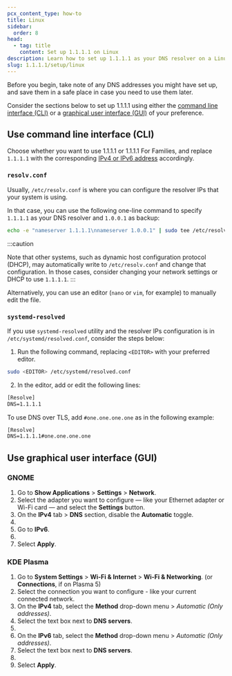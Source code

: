 ```yaml
---
pcx_content_type: how-to
title: Linux
sidebar:
  order: 8
head:
  - tag: title
    content: Set up 1.1.1.1 on Linux
description: Learn how to set up 1.1.1.1 as your DNS resolver on a Linux system.
slug: 1.1.1.1/setup/linux
---
```



Before you begin, take note of any DNS addresses you might have set up, and save them in a safe place in case you need to use them later.

Consider the sections below to set up 1.1.1.1 using either the [command line interface (CLI)](#use-command-line-interface-cli) or a [graphical user interface (GUI)](#use-graphical-user-interface-gui) of your preference.

## Use command line interface (CLI)

Choose whether you want to use 1.1.1.1 or 1.1.1.1 For Families, and replace `1.1.1.1` with the corresponding [IPv4 or IPv6 address](/1.1.1.1/ip-addresses/) accordingly.

### `resolv.conf`

Usually, `/etc/resolv.conf` is where you can configure the resolver IPs that your system is using.

In that case, you can use the following one-line command to specify `1.1.1.1` as your DNS resolver and `1.0.0.1` as backup:

```sh
echo -e "nameserver 1.1.1.1\nnameserver 1.0.0.1" | sudo tee /etc/resolv.conf
```

:::caution

Note that other systems, such as dynamic host configuration protocol (DHCP), may automatically write to `/etc/resolv.conf` and change that configuration. In those cases, consider changing your network settings or DHCP to use `1.1.1.1`.
:::

Alternatively, you can use an editor (`nano` or `vim`, for example) to manually edit the file.

### `systemd-resolved`

If you use `systemd-resolved` utility and the resolver IPs configuration is in `/etc/systemd/resolved.conf`, consider the steps below:

1. Run the following command, replacing `<EDITOR>` with your preferred editor.

```sh
sudo <EDITOR> /etc/systemd/resolved.conf
```

2. In the editor, add or edit the following lines:

```txt
[Resolve]
DNS=1.1.1.1
```
To use DNS over TLS, add `#one.one.one.one` as in the following example:

```txt
[Resolve]
DNS=1.1.1.1#one.one.one.one
```

## Use graphical user interface (GUI)

### GNOME

1. Go to **Show Applications** > **Settings** > **Network**.
2. Select the adapter you want to configure — like your Ethernet adapter or Wi-Fi card — and select the **Settings** button.
3. On the **IPv4** tab > **DNS** section, disable the **Automatic** toggle.
4. <Render file="all-ipv4" />
5. Go to **IPv6**.
6. <Render file="all-ipv6" />
7. Select **Apply**.

### KDE Plasma

1. Go to **System Settings** > **Wi-Fi & Internet** > **Wi-Fi & Networking**. (or **Connections**, if on Plasma 5)
2. Select the connection you want to configure - like your current connected network.
3. On the **IPv4** tab, select the **Method** drop-down menu > _Automatic (Only addresses)_.
4. Select the text box next to **DNS servers**.
5. <Render file="all-ipv4" />
6. On the **IPv6** tab, select the **Method** drop-down menu > _Automatic (Only addresses)_.
7. Select the text box next to **DNS servers**.
8. <Render file="all-ipv6" />
9. Select **Apply**.

<Render file="captive-portals" />

